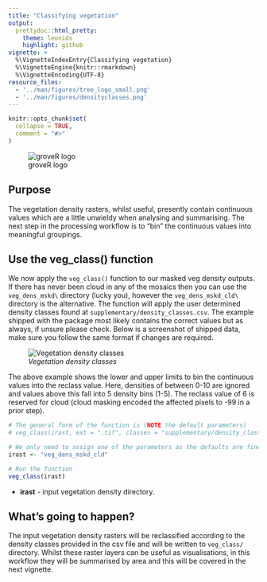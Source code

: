 ```yaml
---
title: "Classifying vegetation"
output: 
  prettydoc::html_pretty:
    theme: leonids
    highlight: github
vignette: >
  %\VignetteIndexEntry{Classifying vegetation}
  %\VignetteEngine{knitr::rmarkdown}
  %\VignetteEncoding{UTF-8}
resource_files:
  - '../man/figures/tree_logo_small.png'
  - '../man/figures/densityclasses.png'
---
```


```r
knitr::opts_chunk$set(
  collapse = TRUE,
  comment = "#>"
)
```

![groveR logo](../man/figures/tree_logo_small.png)

## Purpose
The vegetation density rasters, whilst useful, presently contain continuous 
values which are a little unwieldy when analysing and summarising. The next step 
in the processing workflow is to "bin" the continuous values into meaningful 
groupings.

## Use the veg_class() function
We now apply the `veg_class()` function to our masked veg density outputs. If there 
has never been cloud in any of the mosaics then you can use the `veg_dens_mskd\` 
directory (lucky you), however the `veg_dens_mskd_cld\` directory is the alternative. 
The function will apply the user determined density classes found at 
`supplementary/density_classes.csv`. The example shipped with the package most 
likely contains the correct values but as always, if unsure please check. Below 
is a screenshot of shipped data, make sure you follow the same format if changes 
are required.

![*Vegetation density classes*](../man/figures/densityclasses.png)

The above example shows the lower and upper limits to bin the continuous values 
into the reclass value. Here, densities of between 0-10 are ignored and values 
above this fall into 5 density bins (1-5). The reclass value of 6 is reserved for 
cloud (cloud masking encoded the affected pixels to -99 in a prior step).

```r
# The general form of the function is (NOTE the default parameters)
# veg_class(irast, ext = ".tif", classes = "supplementary/density_classes.csv")

# We only need to assign one of the parameters as the defaults are fine
irast <- "veg_dens_mskd_cld"

# Run the function
veg_class(irast)

```

* **irast** - input vegetation density directory.

## What's going to happen?
The input vegetation density rasters will be reclassified according to the density 
classes provided in the csv file and will be written to `veg_class/` directory. 
Whilst these raster layers can be useful as visualisations, in this workflow they will 
be summarised by area and this will be covered in the next vignette.
